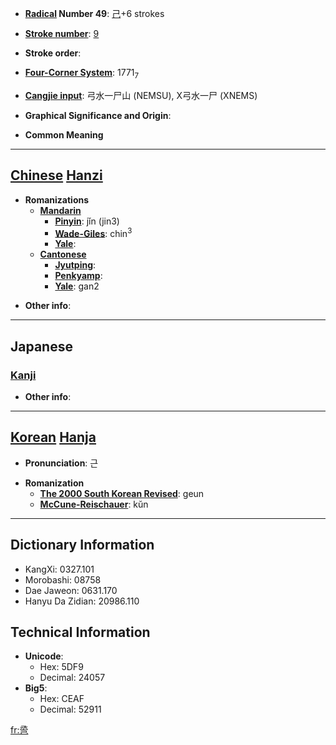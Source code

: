 * '''[[Wiktionary:Chinese radical index| Radical]] Number 49''': [[Wiktionary:Chinese radical index 己|己]]+6 strokes

* '''[[Wiktionary:Chinese total strokes index|Stroke number]]''': [[Wiktionary:Chinese total strokes index 9|9]]

* '''Stroke order''': 

* '''[[Wiktionary:Chinese four corner index|Four-Corner System]]''': 1771<sub>7</sub>

* '''[[Wiktionary:Chinese Cangjie index|Cangjie input]]''': 弓水一尸山 (NEMSU), X弓水一尸 (XNEMS)

* '''Graphical Significance and Origin''': 

* '''Common Meaning'''

----

== [[Chinese]] [[Hanzi]] ==

* '''Romanizations'''
** '''[[Mandarin]]'''
*** '''[[Pinyin]]''': jǐn (jin3)
*** '''[[Wade-Giles]]''': chin<sup>3</sup>
*** '''[[Yale]]''': 
** '''[[Cantonese]]'''
*** '''[[Jyutping]]''':
*** '''[[Penkyamp]]''': 
*** '''[[Yale]]''': gan2

* '''Other info''': 

----

==Japanese==
===[[Kanji]]===
{{kanji|on readings=[[きん]] (kin)|kun readings=[[したがう]] (shitagau), [[のびる]] (nobiru), [[さかずる]] (sakazuru)}}

* '''Other info''':  

----

== [[Korean]] [[Hanja]] ==

* '''Pronunciation''': 근

* '''Romanization'''
** '''[[The 2000 South Korean Revised Romanization|The 2000 South Korean Revised]]''': geun
** '''[[McCune-Reischauer]]''': kŭn

----

== Dictionary Information ==

* KangXi: 0327.101
* Morobashi: 08758
* Dae Jaweon: 0631.170
* Hanyu Da Zidian: 20986.110

== Technical Information ==

* '''Unicode''':
** Hex: 5DF9
** Decimal: 24057
* '''Big5''':
** Hex: CEAF
** Decimal: 52911

[[fr:巹]]